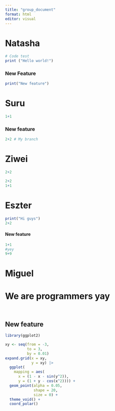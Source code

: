 ```yaml
---
title: "group_document"
format: html
editor: visual
---
```


# Natasha

```r
# Code test
print ("Hello world!")

```

### New Feature

```r
print("New feature")
```

# Suru

```r
1+1
```

### New feature

```r
2+2 # My branch
```

# Ziwei

```r
2+2
```

```r
2+2
1+1
```

# Eszter

```r
print("Hi guys")
2+2

```

#### New feature

```r
1+1
#yey
9+9
```

# Miguel

# We are programmers yay

```r

```

```r

```

## New feature

```r
library(ggplot2)

```

```r
xy <- seq(from = -3,
          to = 3, 
          by = 0.01)
expand.grid(x = xy,
            y = xy) |>
  ggplot(
    mapping = aes(
      x = (1 - x - sin(y^2)),
      y = (1 + y - cos(x^2)))) +
  geom_point(alpha = 0.05,
             shape = 20,
             size = 0) +
  theme_void() +
  coord_polar()

```
